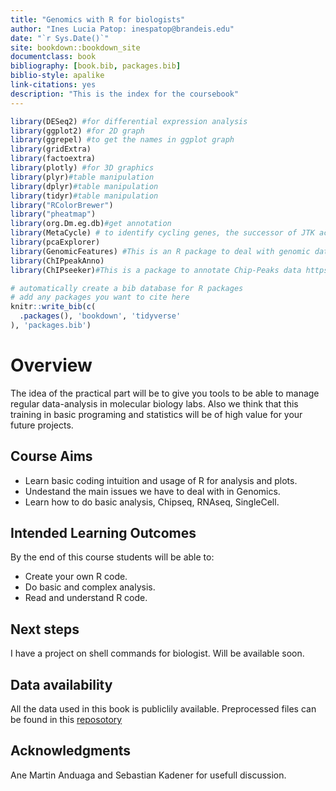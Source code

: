 ```yaml
--- 
title: "Genomics with R for biologists"
author: "Ines Lucia Patop: inespatop@brandeis.edu"
date: "`r Sys.Date()`"
site: bookdown::bookdown_site
documentclass: book
bibliography: [book.bib, packages.bib]
biblio-style: apalike
link-citations: yes
description: "This is the index for the coursebook"
---
```

```r
library(DESeq2) #for differential expression analysis
library(ggplot2) #for 2D graph
library(ggrepel) #to get the names in ggplot graph 
library(gridExtra)
library(factoextra)
library(plotly) #for 3D graphics
library(plyr)#table manipulation
library(dplyr)#table manipulation
library(tidyr)#table manipulation
library("RColorBrewer")
library("pheatmap")
library(org.Dm.eg.db)#get annotation
library(MetaCycle) # to identify cycling genes, the successor of JTK according to JTK authors
library(pcaExplorer)
library(GenomicFeatures) #This is an R package to deal with genomic data. You can read more at https://bioconductor.org/packages/release/bioc/vignettes/GenomicFeatures/inst/doc/GenomicFeatures.pdf
library(ChIPpeakAnno) 
library(ChIPseeker)#This is a package to annotate Chip-Peaks data https://bioconductor.org/packages/release/bioc/vignettes/ChIPpeakAnno/inst/doc/ChIPpeakAnno.html
```

```r
# automatically create a bib database for R packages
# add any packages you want to cite here
knitr::write_bib(c(
  .packages(), 'bookdown', 'tidyverse'
), 'packages.bib')

```


# Overview {-}

The idea of the practical part will be to give you tools to be able to manage regular data-analysis in molecular biology labs. Also we think that this training in basic programing and statistics will be of high value for your future projects.

## Course Aims

* Learn basic coding intuition and usage of R for analysis and plots.
* Undestand the main issues we have to deal with in Genomics.
* Learn how to do basic analysis, Chipseq, RNAseq, SingleCell.

## Intended Learning Outcomes

By the end of this course students will be able to:

* Create your own R code.
* Do basic and complex analysis.
* Read and understand R code.

## Next steps

I have a project on shell commands for biologist. Will be available soon.

## Data availability

All the data used in this book is publiclily available. Preprocessed files can be found in this [reposotory](https://drive.google.com/drive/folders/1AU01lWjAuXP0Ln4jNM0anWC2SAfbN6Oq?usp=sharing)

## Acknowledgments

Ane Martin Anduaga and Sebastian Kadener for usefull discussion.



